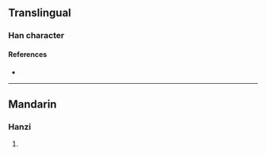 {{character info/new}}
==Translingual==

===Han character===
{{Han char|rn=96|rad=玉|as=14|sn=18|four=|canj=MGSIT,MGSMT|ids=⿰𤣩監}}

====References====
* {{Han ref|kx=0744.140|dkj=21308|dj=1153.010|hdz=21143.030|uh=74BC|ud=29884}}

----

==Mandarin==

===Hanzi===
{{cmn-hanzi|pin=[[lán]] ([[lan2]])|wg=lan<sup>2</sup>}}

# {{defn|lang=cmn|sort=玉14}}